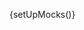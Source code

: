 
{setUpMocks()}

<Meta
  title="Modular Checkout/Sub-components/Card Form"
  Components="justifi-card-form"
  of={JustifiCardForm}
/>

<Title />

---

Renders a form for collecting credit and debit card details as part of a checkout flow.

This component is **designed to be used within** the `justifi-modular-checkout` and **does not accept props directly**. Instead, it relies on shared state passed through the Stencil Store, managed by the wrapper component.

> **Note:** If you are using the card payment method, you also need to provide billing information. This can be done by using either the `justifi-billing-form-full` component for complete billing address, the `justifi-card-billing-form-simple` component for ZIP code only, or by passing the `billingInfo` object as an argument to the `submitCheckout` method called on the wrapper. The `billingInfo` object can contain all the fields or just the `address_postal_code` field.

```javascript
checkoutWrapper.submitCheckout({
  name: 'John Doe',;
  address_line1: '123 Main St',
  address_line2: 'Apt 4B', // Optional
  address_city:  'Springfield',
  address_state:  'IL', // Two-letter state code
  address_postal_code: '62701',
});

// or

checkoutWrapper.submitCheckout({
  address_postal_code: '62701',
});
```

**Authorization** and business context are also handled by `justifi-modular-checkout`, which manages authentication tokens and related configuration.

This component exposes **no public methods or properties** and is not intended for standalone use.

# Example Usage

---

<ComponentBox>
  <justifi-modular-checkout
    account-id="acc_123"
    auth-token="123abc"
    checkout-id="cho_123"
  >
    <justifi-card-form />
  </justifi-modular-checkout>
</ComponentBox>

---

<Source dark language="html" code={codeExampleFull} />
